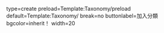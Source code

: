 <inputbox>
type=create
preload=Template:Taxonomy/preload
default=Template:Taxonomy/
break=no
buttonlabel=加入分類
bgcolor=inherit！
width=20
</inputbox><noinclude>{{documentation}}</noinclude>